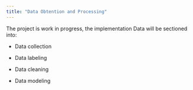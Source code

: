 ```yaml
---
title: "Data Obtention and Processing"
---
```


The project is work in progress, the implementation Data will be sectioned into:

- Data collection
 
- Data labeling
 
- Data cleaning

- Data modeling